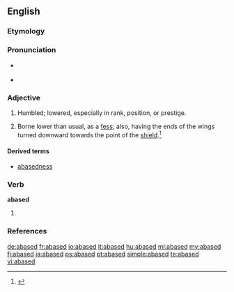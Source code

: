 ==English==

===Etymology===
{{suffix|abase|ed}}

===Pronunciation===
* {{a|RP}} {{IPA|/əˈbeɪst/}}
* {{a|GenAm}} {{IPA|/əˈbeɪst/}}

===Adjective===
{{en-adj}}

# Humbled; lowered, especially in rank, position, or prestige.
# {{heraldry}} Borne lower than usual, as a [[fess]]; also, having the ends of the wings turned downward towards the point of the [[shield]].<ref>{{reference-book | last =| first = | authorlink =  | coauthors =  | editor =Gove, Philip Babcock    | others =  | title = Webster's Third International Dictionary of the English Language Unabridged | origdate =  | origyear = 1909 | origmonth =  | url =  | format =  | accessdate =  | accessyear =  | accessmonth =  | edition =  | date =  | year =1976  | month =  | publisher =G. & C. Merriam Co.  | location = Springfield, MA | language =  | id =  | doi = | isbn =0-87779-101-5 | lccn = | ol = | pages =2| chapter =  | chapterurl =  | quote =}}</ref>

====Derived terms====
* [[abasedness]]

===Verb===
'''abased'''

# {{past of|abase}}

===References===
<references/>

[[de:abased]]
[[fr:abased]]
[[io:abased]]
[[it:abased]]
[[hu:abased]]
[[ml:abased]]
[[my:abased]]
[[fj:abased]]
[[ja:abased]]
[[ps:abased]]
[[pt:abased]]
[[simple:abased]]
[[te:abased]]
[[vi:abased]]